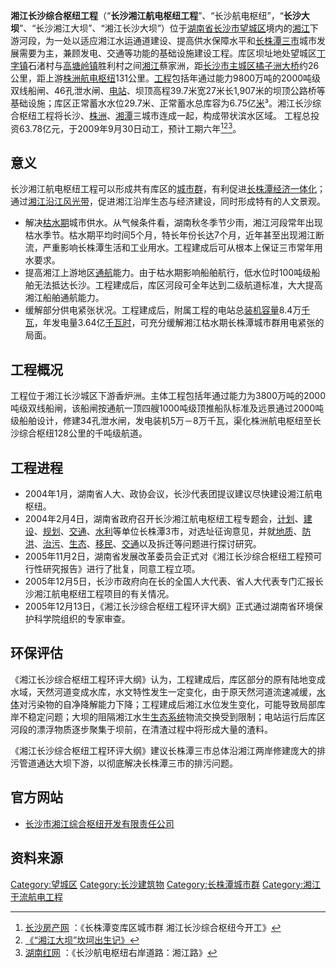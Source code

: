 '''湘江长沙综合枢纽工程'''（“'''长沙湘江航电枢纽工程'''”、“长沙航电枢纽”，“'''长沙大坝'''”、“长沙湘江大坝”、“湘江长沙大坝”）位于[[湖南省|湖南省]][[长沙市|长沙市]][[望城区|望城区]]境内的[[湘江|湘江]]下游河段，为一处以适应湘江水运通道建设、提高供水保障水平和[[长株潭城市群|长株潭三市]]城市发展需要为主，兼顾发电、交通等功能的基础设施建设工程。库区坝址地处望城区[[丁字镇|丁字镇]]石渚村与[[高塘岭镇|高塘岭镇]]胜利村之间[[湘江|湘江]]蔡家洲，距[[长沙市|长沙市主城区]][[橘子洲大桥|橘子洲大桥]]约26公里，距上游[[株洲航电枢纽工程|株洲航电枢纽]]131公里。[[工程|工程]]包括年通过能力9800万吨的2000吨级双线船闸、46孔泄水闸、[[水电站|电站]]、坝顶高程39.7米宽27米长1,907米的坝顶公路桥等基础设施；库区正常蓄水水位29.7米、正常蓄水总库容为6.75亿[[立方米|米]]³。湘江长沙综合枢纽工程将长沙、[[株洲市|株洲]]、[[湘潭市|湘潭]]三城市连成一起，构成带状滨水区域。 工程总投资63.78亿元，于2009年9月30日动工，预计工期六年<ref>[http://news.0731fdc.com/fc/20099/30/20090930_08_3816_2.html 长沙房产网] {{Wayback|url=http://news.0731fdc.com/fc/20099/30/20090930_08_3816_2.html |date=20160313043057 }}：《长株潭变库区城市群 湘江长沙综合枢纽今开工》</ref><ref>[http://laiba.tianya.cn/laiba/CommMsgs?cmm=2290&tid=2704279471654092268&ref=regulartopics 《“湘江大坝”坎坷出生记》]{{dead link|date=2018年3月 |bot=InternetArchiveBot |fix-attempted=yes }}</ref><ref>[http://hn.rednet.cn/c/2010/12/17/2139084.htm 湖南红网] {{Wayback|url=http://hn.rednet.cn/c/2010/12/17/2139084.htm |date=20160304212302 }}：《长沙航电枢纽右岸道路：湘江路》</ref>。

==意义==
长沙湘江航电枢纽工程可以形成共有库区的[[城市群|城市群]]，有利促进[[长株潭经济一体化|长株潭经济一体化]]；通过[[湘江风光带|湘江沿江风光带]]，促进湘江沿岸生态与经济建设，同时形成特有的人文景观。
*解决[[枯水期|枯水期]]城市供水。从气候条件看，湖南秋冬季节少雨，湘江河段常年出现枯水季节。枯水期平均时间5个月，特长年份长达7个月，近年甚至出现湘江断流，严重影响长株潭生活和工业用水。工程建成后可从根本上保证三市常年用水要求。
*提高湘江上游地区[[航运|通航]]能力。由于枯水期影响船舶航行，低水位时100吨级船舶无法抵达长沙。工程建成后，库区河段可全年达到二级航道标准，大大提高湘江船舶通航能力。
*缓解部分供电紧张状况。工程建成后，附属工程的电站总[[装机容量|装机容量]]8.4万[[千瓦|千瓦]]，年发电量3.64亿[[千瓦时|千瓦时]]，可充分缓解湘江枯水期长株潭城市群用电紧张的局面。

==工程概况==
工程位于湘江长沙城区下游香炉洲。主体工程包括年通过能力为3800万吨的2000吨级双线船闸，该船闸按通航一顶四艘1000吨级顶推船队标准及远景通过2000吨级船舶设计，修建34孔泄水闸，发电装机5万－8万千瓦，渠化株洲航电枢纽至长沙综合枢纽128公里的千吨级航道。

==工程进程==
*2004年1月，湖南省人大、政协会议，长沙代表团提议建议尽快建设湘江航电枢纽。
*2004年2月4日，湖南省政府召开长沙湘江航电枢纽工程专题会，[[计划|计划]]、[[建设|建设]]、[[规划|规划]]、[[交通|交通]]、[[水利|水利]]等单位长株潭3市，对选址征询意见，并就[[地质|地质]]、[[防洪|防洪]]、[[治污|治污]]、[[生态|生态]]、[[移民|移民]]、[[交通|交通]]以及拆迁等问题进行探讨研究。
*2005年11月2日，湖南省发展改革委员会正式对《湘江长沙综合枢纽工程预可行性研究报告》进行了批复，同意工程立项。
*2005年12月5日，长沙市政府向在长的全国人大代表、省人大代表专门汇报长沙湘江航电枢纽工程项目的有关情况。
*2005年12月13日，《湘江长沙综合枢纽工程环评大纲》正式通过湖南省环境保护科学院组织的专家审查。

==环保评估==
《湘江长沙综合枢纽工程环评大纲》认为，工程建成后，库区部分的原有陆地变成水域，天然河道变成水库，水文特性发生一定变化，由于原天然河道流速减缓，[[水体|水体]]对污染物的自净降解能力下降；工程建成后湘江水位发生变化，可能导致局部库岸不稳定问题；大坝的阻隔湘江水生[[生态系统|生态系统]]物流交换受到限制；电站运行后库区河段的漂浮物质逐步聚集于坝前，在清渣过程中将形成大量的渣料。

《湘江长沙综合枢纽工程环评大纲》建议长株潭三市总体沿湘江两岸修建庞大的排污管道通达大坝下游，以彻底解决长株潭三市的排污问题。

==官方网站==
* [https://web.archive.org/web/20101223151400/http://www.xjcssn.com/ 长沙市湘江综合枢纽开发有限责任公司]

==资料来源==
{{Reflist}}

{{长沙基础设施建设}}
[[Category:望城区|Category:望城区]]
[[Category:长沙建筑物|Category:长沙建筑物]]
[[Category:长株潭城市群|Category:长株潭城市群]]
[[Category:湘江干流航电工程|Category:湘江干流航电工程]]